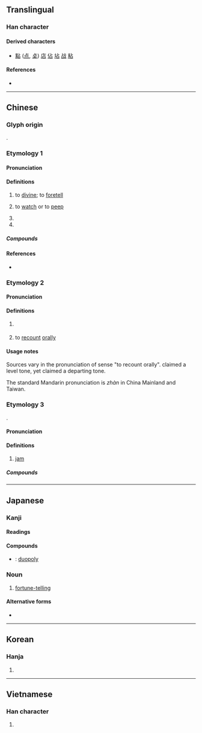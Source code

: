 {{character info/new}}
{{also|佔}}
==Translingual==
{{stroke order|type=animate}}

===Han character===
{{Han char|rn=25|rad=卜|as=03|sn=5|four=21600|canj=YR|ids=⿱[[卜|⺊]][[口]]}}

====Derived characters====
* [[點]] ([[点]], [[奌]]) [[店]] [[佔]] [[坫]] [[战]] [[粘]]

====References====
* {{Han ref|kx=0157.300|dkj=02780|dj=0361.190|hdz=10092.050|uh=5360|ud=21344|bh=A565|bd=42341}}

----

==Chinese==
{{zh-forms}}

===Glyph origin===
{{Han etym}}
{{Han compound|卜|口|ls=ic}}.

===Etymology 1===

====Pronunciation====
{{zh-pron
|m=zhān
|c=zim1
|mn=chiam
|mc=1
|oc=y
|cat=v
}}

====Definitions====
{{zh-hanzi}}

# to [[divine]]; to [[foretell]]
# {{lb|zh|obsolete}} to [[watch]] or to [[peep]]
# {{n-g|Variant pronunciation of sense "to recount orally" below}}
# {{surname|lang=zh|dot=}}

=====Compounds=====
{{zh-der|占上游|占頭籌|占驗|占斷|占上風|占拜|占為己有|占鰲頭|占地步|占花魁|占星|占親|占人|占夢|影占|占地盤|占風使帆|占星術|侵占罪|占課|占身|占鳳|占上|占強|占地|口占|占用|寡占|占場兒|占領|占盡便宜|占有|占射|占卦|占卜|包占|吉占|占據|占房|占便宜|占有權|侵占|占候|強占|獨占鼇頭|獨占|拜占庭|早占勿藥|稍占上風|獨占花魁|獨占鰲頭|獨占資本|搶占|標占|攻占|進占|竊占|鼇頭獨占|鵲巢鳩占|鳳占|鳩占鵲巢|鰲頭獨占|陰占|聯合獨占|霸占|竊占罪}}

====References====
* {{R:yue:mfccd}}

===Etymology 2===
====Pronunciation====
{{zh-pron
|m=zhàn
|c=zim3
|mn=chiàm
|mc=2
|oc=
|cat=v
}}

====Definitions====
{{zh-hanzi}}
# {{zh-alt-form|*佔|dot=;}} {{n-g|also the simplified form of {{l|zh|佔}}}}
# to [[recount]] [[orally]]
{{zh-cat|Beginning}}

====Usage notes====
Sources vary in the pronunciation of sense "to recount orally". ''{{w|Zhengzitong}}'' claimed a level tone, yet ''{{w|Zihui}}'' claimed a departing tone.

The standard Mandarin pronunciation is ''zhàn'' in China Mainland and Taiwan.

===Etymology 3===
{{bor|zh|en|jam}}.

====Pronunciation====
{{zh-pron
|c=zem1
|cat=n
}}

====Definitions====
{{zh-hanzi}}

# {{lb|zh|Cantonese}} [[jam]] {{gloss|type of fruit preserve}}

=====Compounds=====
{{zh-der|果占}}

----

==Japanese==

===Kanji===
{{ja-kanji|grade=c|rs=卜03}}

====Readings====
{{ja-readings
|goon=せん
|kanon=せん
|kun=し-める, うらな-う, うらない
}}

====Compounds====
{{der-top|Compounds}}
* {{ja-r|複占|ふくせん}}: [[duopoly]]
{{der-bottom}}

===Noun===
{{ja-noun|うら}}

# {{lb|ja|archaic|sort=うら}} [[fortune-telling]]

====Alternative forms====
* {{l|ja|卜}}

----

==Korean==

===Hanja===
{{ko-hanja|hangeul=점|rv=jeom|mr=chŏm}}

# {{defn|lang=ko|sort=卜03}}

----

==Vietnamese==

===Han character===
{{vi-hantu|[[chiêm]], [[chăm]], [[chàm]], [[chễm]], [[chím]], [[chiếm]], [[giếm]], [[chầm]], [[chằm]], [[chem]], [[coi]], [[xem]]|rs=卜03}}

# {{defn|lang=vi|sort=卜03}}
